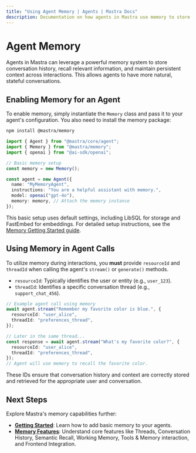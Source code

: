 ```yaml
---
title: "Using Agent Memory | Agents | Mastra Docs"
description: Documentation on how agents in Mastra use memory to store conversation history and contextual information.
---
```


# Agent Memory

Agents in Mastra can leverage a powerful memory system to store conversation history, recall relevant information, and maintain persistent context across interactions. This allows agents to have more natural, stateful conversations.

## Enabling Memory for an Agent

To enable memory, simply instantiate the `Memory` class and pass it to your agent's configuration. You also need to install the memory package:

```bash npm2yarn copy
npm install @mastra/memory
```

```typescript
import { Agent } from "@mastra/core/agent";
import { Memory } from "@mastra/memory";
import { openai } from "@ai-sdk/openai";

// Basic memory setup
const memory = new Memory();

const agent = new Agent({
  name: "MyMemoryAgent",
  instructions: "You are a helpful assistant with memory.",
  model: openai("gpt-4o"),
  memory: memory, // Attach the memory instance
});
```

This basic setup uses default settings, including LibSQL for storage and FastEmbed for embeddings. For detailed setup instructions, see the [Memory Getting Started guide](/docs/memory/getting-started).

## Using Memory in Agent Calls

To utilize memory during interactions, you **must** provide `resourceId` and `threadId` when calling the agent's `stream()` or `generate()` methods.

- `resourceId`: Typically identifies the user or entity (e.g., `user_123`).
- `threadId`: Identifies a specific conversation thread (e.g., `support_chat_456`).

```typescript
// Example agent call using memory
await agent.stream("Remember my favorite color is blue.", {
  resourceId: "user_alice",
  threadId: "preferences_thread",
});

// Later in the same thread...
const response = await agent.stream("What's my favorite color?", {
  resourceId: "user_alice",
  threadId: "preferences_thread",
});
// Agent will use memory to recall the favorite color.
```

These IDs ensure that conversation history and context are correctly stored and retrieved for the appropriate user and conversation.

## Next Steps

Explore Mastra's memory capabilities further:

- **[Getting Started](/docs/memory/getting-started)**: Learn how to add basic memory to your agents.
- **[Memory Features](/docs/memory/overview)**: Understand core features like Threads, Conversation History, Semantic Recall, Working Memory, Tools & Memory interaction, and Frontend Integration.

